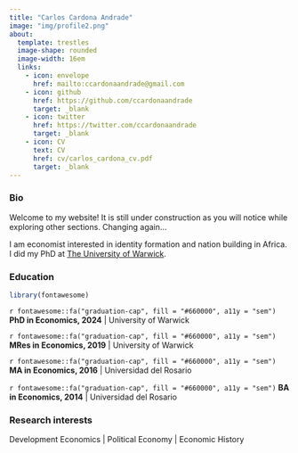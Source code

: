 ```yaml
---
title: "Carlos Cardona Andrade"
image: "img/profile2.png"
about: 
  template: trestles
  image-shape: rounded
  image-width: 16em
  links:
    - icon: envelope
      href: mailto:ccardonaandrade@gmail.com
    - icon: github
      href: https://github.com/ccardonaandrade
      target: _blank
    - icon: twitter
      href: https://twitter.com/ccardonaandrade
      target: _blank
    - icon: CV
      text: CV
      href: cv/carlos_cardona_cv.pdf
      target: _blank
---
```


### Bio

Welcome to my website! It is still under construction as you will notice while exploring other sections. Changing again...

I am economist interested in identity formation and nation building in Africa. I did my PhD at [The University of Warwick](https://warwick.ac.uk/){target="_blank"}.

### Education

```r
library(fontawesome)
```

`r fontawesome::fa("graduation-cap", fill = "#660000", a11y = "sem")` **PhD in Economics, 2024** \| University of Warwick

`r fontawesome::fa("graduation-cap", fill = "#660000", a11y = "sem")` **MRes in Economics, 2019** \| University of Warwick

`r fontawesome::fa("graduation-cap", fill = "#660000", a11y = "sem")` **MA in Economics, 2016** \| Universidad del Rosario

`r fontawesome::fa("graduation-cap", fill = "#660000", a11y = "sem")` **BA in Economics, 2014** \| Universidad del Rosario

### Research interests

Development Economics \| Political Economy \| Economic History
